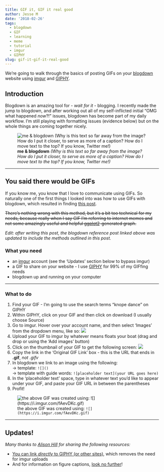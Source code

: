 ```yaml
---
title: GIF it, GIF it real good
author: Jesse M
date: '2018-02-26'
tags:
  - blogdown
  - GIF
  - learning
  - meme
  - tutorial
  - imgur
  - GIPHY
slug: gif-it-gif-it-real-good
---
```

We're going to walk through the basics of posting GIFs on your [blogdown](https://bookdown.org/yihui/blogdown/) website using [imgur](https://imgur.com/) and [GIPHY](https://giphy.com/). 

## Introduction
Blogdown is an amazing tool for - _wait for it_ - blogging. I recently made the jump to blogdown, and after working out all of my self-inflicted initial "OMG what happened _now_?!" issues, blogdown has become part of my daily workflow. I'm still playing with formatting issues (evidence below) but on the whole things are coming together nicely.

![__me & blogdown__ _(Why is this text so far away from the image? How do I put it closer, to serve as more of a caption? How do I move text to the top? If you know, Twitter me!)_](https://i.imgur.com/nx32vir.jpg)

***

## You said there would be GIFs
If you know me, you know that I love to communicate using GIFs. So naturally one of the first things I looked into was how to use GIFs with blogdown, which resulted in finding [this post](https://blogdown-demo.rbind.io/2018/01/31/gif-animations/).  

~~There's nothing wrong with this method, but it's a bit too technical for my needs, because really when I say GIF I'm referring to internet memes and not some amazingly useful and helpful [ggplot2](http://ggplot2.tidyverse.org/)-generated graph.~~  

_Edit: after writing this post, the blogdown reference post linked above was updated to include the methods outlined in this post._

### What you need
* an [imgur](https://imgur.com/) account (see the 'Updates' section below to bypass imgur)
* a GIF to share on your website - I use [GIPHY](https://giphy.com/) for 99% of my GIFfing needs
* blogdown up and running on your computer

***

### What to do
1. Find your GIF - I'm going to use the search terms "knope dance" on GIPHY
2. Within GIPHY, click on your GIF and then click on download (I usually choose Source)
3. Go to imgur. Hover over your account name, and then select 'Images' from the dropdown menu, like so:
![](https://i.imgur.com/TDYM0hl.png)
4. Upload your GIF to imgur by whatever means floats your boat (drag and drop or using the 'Add images' button)
5. Click on the thumbnail of your GIF to get the following screen:
![](https://i.imgur.com/43iUO8W.png)  
6. Copy the link in the 'Original GIF Link' box - this is the URL that ends in __.gif__, _not .gifv_
7. In blogdown we link to an image using the following:  
  -> template: `![]()`  
  -> template with guide words: `![placeholder text](your URL goes here)`
8. In the 'placeholder text' space, type in whatever text you'd like to appear under your GIF, and paste your GIF URL in between the parentheses
9. Profit!  

![the above GIF was created using: `![](https://i.imgur.com/fAevDKc.gif)`](https://i.imgur.com/fAevDKc.gif)  

*** 

## Updates!
_Many thanks to [Alison Hill](https://twitter.com/apreshill) for sharing the following resources:_  

* [You can link _directly_ to GIPHY (or other sites)](https://alison.rbind.io/post/r-ladies-slides/), which removes the need for imgur uploads
* And for information on figure captions, [look no further](https://blogdown-demo.rbind.io/2017/10/06/adding-figures-and-other-images-to-posts/)!
